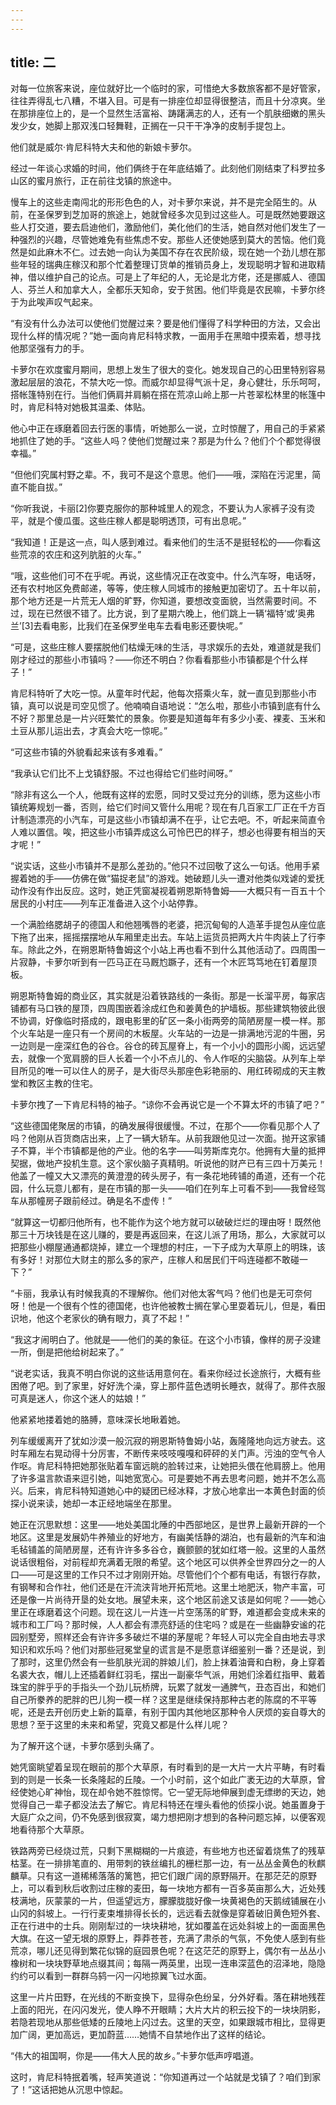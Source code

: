 ```yaml
---
---
---
```

title: 二
---




对每一位旅客来说，座位就好比一个临时的家，可惜绝大多数旅客都不是好管家，往往弄得乱七八糟，不堪入目。可是有一排座位却显得很整洁，而且十分凉爽。坐在那排座位上的，是一个显然生活富裕、踌躇满志的人，还有一个肌肤细嫩的黑头发少女，她脚上那双浅口轻舞鞋，正搁在一只干干净净的皮制手提包上。

他们就是威尔·肯尼科特大夫和他的新娘卡萝尔。

经过一年谈心求婚的时间，他们俩终于在年底结婚了。此刻他们刚结束了科罗拉多山区的蜜月旅行，正在前往戈镇的旅途中。

慢车上的这些走南闯北的形形色色的人，对卡萝尔来说，并不是完全陌生的。从前，在圣保罗到芝加哥的旅途上，她就曾经多次见到过这些人。可是既然她要跟这些人打交道，要去启迪他们，激励他们，美化他们的生活，她自然对他们发生了一种强烈的兴趣，尽管她难免有些焦虑不安。那些人还使她感到莫大的苦恼。他们竟然是如此麻木不仁。过去她一向认为美国不存在农民阶级，现在她一个劲儿想在那些年轻的瑞典庄稼汉和那个忙着整理订货单的推销员身上，发现聪明才智和进取精神，借以维护自己的论点。可是上了年纪的人，无论是北方佬，还是挪威人、德国人、芬兰人和加拿大人，全都乐天知命，安于贫困。他们毕竟是农民嘛，卡萝尔终于为此唉声叹气起来。

“有没有什么办法可以使他们觉醒过来？要是他们懂得了科学种田的方法，又会出现什么样的情况呢？”她一面向肯尼科特求教，一面用手在黑暗中摸索着，想寻找他那坚强有力的手。

卡萝尔在欢度蜜月期间，思想上发生了很大的变化。她发现自己的心田里特别容易激起层层的浪花，不禁大吃一惊。而威尔却显得气派十足，身心健壮，乐乐呵呵，搭帐篷特别在行。当他们俩肩并肩躺在搭在荒凉山岭上那一片苍翠松林里的帐篷中时，肯尼科特对她极其温柔、体贴。

他心中正在琢磨着回去行医的事情，听她那么一说，立时惊醒了，用自己的手紧紧地抓住了她的手。“这些人吗？使他们觉醒过来？那是为什么？他们个个都觉得很幸福。”

“但他们究属村野之辈。不，我可不是这个意思。他们——哦，深陷在污泥里，简直不能自拔。”

“你听我说，卡丽[2]你要克服你的那种城里人的观念，不要认为人家裤子没有烫平，就是个傻瓜蛋。这些庄稼人都是聪明透顶，可有出息呢。”

“我知道！正是这一点，叫人感到难过。看来他们的生活不是挺轻松的——你看这些荒凉的农庄和这列肮脏的火车。”

“哦，这些他们可不在乎呢。再说，这些情况正在改变中。什么汽车呀，电话呀，还有农村地区免费邮递，等等，使庄稼人同城市的接触更加密切了。五十年以前，那个地方还是一片荒无人烟的旷野，你知道，要想改变面貌，当然需要时间。不过，现在已然很不错了。比方说，到了星期六晚上，他们跳上一辆‘福特’或‘奥弗兰’[3]去看电影，比我们在圣保罗坐电车去看电影还要快呢。”

“可是，这些庄稼人要摆脱他们枯燥无味的生活，寻求娱乐的去处，难道就是我们刚才经过的那些小市镇吗？——你还不明白？你看看那些小市镇都是个什么样子！”

肯尼科特听了大吃一惊。从童年时代起，他每次搭乘火车，就一直见到那些小市镇，真可以说是司空见惯了。他喃喃自语地说：“怎么啦，那些小市镇到底有什么不好？那里总是一片兴旺繁忙的景象。你要是知道每年有多少小麦、裸麦、玉米和土豆从那儿运出去，才真会大吃一惊呢。”

“可这些市镇的外貌看起来该有多难看。”

“我承认它们比不上戈镇舒服。不过也得给它们些时间呀。”

“除非有这么一个人，他既有这样的宏愿，同时又受过充分的训练，愿为这些小市镇统筹规划一番，否则，给它们时间又管什么用呢？现在有几百家工厂正在千方百计制造漂亮的小汽车，可是这些小市镇却满不在乎，让它去吧。不，听起来简直令人难以置信。唉，把这些小市镇弄成这么可怜巴巴的样子，想必也得要有相当的天才呢！”

“说实话，这些小市镇并不是那么差劲的。”他只不过回敬了这么一句话。他用手紧握着她的手——仿佛在做“猫捉老鼠”的游戏。她破题儿头一遭对他类似戏谑的爱抚动作没有作出反应。这时，她正凭窗凝视着朔恩斯特鲁姆——大概只有一百五十个居民的小村庄——列车正准备进入这个小站停靠。

一个满脸络腮胡子的德国人和他翘嘴唇的老婆，把沉甸甸的人造革手提包从座位底下拖了出来，摇摇摆摆地从车厢里走出去。车站上运货员把两大片牛肉装上了行李车。除此之外，在朔恩斯特鲁姆这个小站上再也看不到什么其他活动了。四周围一片寂静，卡萝尔听到有一匹马正在马厩尥蹶子，还有一个木匠笃笃地在钉着屋顶板。

朔恩斯特鲁姆的商业区，其实就是沿着铁路线的一条街。那是一长溜平房，每家店铺都有马口铁的屋顶，四周围嵌着涂成红色和姜黄色的护墙板。那些建筑物彼此很不协调，好像临时搭成的，跟电影里的矿区一条小街两旁的简陋房屋一模一样。那个火车站是一座只有一个房间的木板屋。火车站的一边是一排满地污泥的牛圈，另一边则是一座深红色的谷仓。谷仓的砖瓦屋脊上，有一个小小的圆形小阁，远远望去，就像一个宽肩膀的巨人长着一个小不点儿的、令人作呕的尖脑袋。从列车上举目所见的唯一可以住人的房子，是大街尽头那座色彩艳丽的、用红砖砌成的天主教堂和教区主教的住宅。

卡萝尔拽了一下肯尼科特的袖子。“谅你不会再说它是一个不算太坏的市镇了吧？”

“这些德国佬聚居的市镇，的确发展得很缓慢。不过，在那个——你看见那个人了吗？他刚从百货商店出来，上了一辆大轿车。从前我跟他见过一次面。抛开这家铺子不算，半个市镇都是他的产业。他的名字——叫劳斯库克尔。他拥有大量的抵押契据，做地产投机生意。这个家伙脑子真精明。听说他的财产已有三四十万美元！他盖了一幢又大又漂亮的黄澄澄的砖头房子，有一条花地砖铺的甬道，还有一个花园，什么玩意儿都有，是在市镇的那一头——咱们在列车上可看不到——我曾经驾车从那幢房子跟前经过。确是名不虚传！”

“就算这一切都归他所有，也不能作为这个地方就可以破破烂烂的理由呀！既然他那三十万块钱是在这儿赚的，要是再返回来，在这儿派了用场，那么，大家就可以把那些小棚屋通通都烧掉，建立一个理想的村庄，一下子成为大草原上的明珠，该有多好！对那位大财主的那么多的家产，庄稼人和居民们干吗连碰都不敢碰一下？”

“卡丽，我承认有时候我真的不理解你。他们对他太客气吗？他们也是无可奈何呀！他是一个很有个性的德国佬，也许他被教士搁在掌心里耍着玩儿，但是，看田识地，他这个老家伙的确有眼力，真了不起！”

“我这才闹明白了。他就是——他们的美的象征。在这个小市镇，像样的房子没建一所，倒是把他给树起来了。”

“说老实话，我真不明白你说的这些话用意何在。看来你经过长途旅行，大概有些困倦了吧。到了家里，好好洗个澡，穿上那件蓝色透明长睡衣，就得了。那件衣服可真是迷人，你这个迷人的姑娘！”

他紧紧地搂着她的胳膊，意味深长地瞅着她。

列车缓缓离开了犹如沙漠一般沉寂的朔恩斯特鲁姆小站，轰隆隆地向远方驶去。这时车厢左右晃动得十分厉害，不断传来吱吱嘎嘎和砰砰的关门声。污浊的空气令人作呕。肯尼科特把她那张贴着车窗远眺的脸转过来，让她把头偎在他肩膀上。他用了许多温言款语来逗引她，叫她宽宽心。可是要她不再去思考问题，她并不怎么高兴。后来，肯尼科特知道她心中的疑团已经冰释，才放心地拿出一本黄色封面的侦探小说来读，她却一本正经地端坐在那里。

她正在沉思默想：这里——地处美国北陲的中西部地区，是世界上最新开辟的一个地区。这里是发展奶牛养殖业的好地方，有幽美恬静的湖泊，也有最新的汽车和油毛毡铺盖的简陋房屋，还有许许多多谷仓，巍颤颤的犹如红塔一般。这里的人虽然说话很粗俗，对前程却充满着无限的希望。这个地区可以供养全世界四分之一的人口——可是这里的工作只不过才刚刚开始。尽管他们个个都有电话，有银行存款，有钢琴和合作社，他们还是在汗流浃背地开拓荒地。这里土地肥沃，物产丰富，可还是像一片尚待开垦的处女地。展望未来，这个地区前途又该是如何呢？——她心里正在琢磨着这个问题。现在这儿一片连一片空荡荡的旷野，难道都会变成未来的城市和工厂吗？那时候，人人都会有漂亮舒适的住宅吗？或是在一些幽静安谧的花园别墅旁，照样还会有许许多多破烂不堪的茅屋呢？年轻人可以完全自由地去寻求知识和欢乐吗？他们对那些冠冕堂皇的谎言是不是愿意详细鉴别一番？还是说，到了那时，这里仍然会有一些肌肤光润的胖娘儿们，脸上抹着油膏和白粉，身上穿着名裘大衣，帽儿上还插着鲜红羽毛，摆出一副豪华气派，用她们涂着红指甲、戴着珠宝的胖乎乎的手指头一个劲儿玩桥牌，玩累了就发一通脾气，丑态百出，和她们自己所豢养的肥胖的巴儿狗一模一样？这里是继续保持那种古老的陈腐的不平等呢，还是去开创历史上新的篇章，有别于国内其他地区那种令人厌烦的妄自尊大的思想？至于这里的未来和希望，究竟又都是什么样儿呢？

为了解开这个谜，卡萝尔感到头痛了。

她凭窗眺望着呈现在眼前的那个大草原，有时看到的是一大片一大片平畴，有时看到的则是一长条一长条隆起的丘陵。一个小时前，这个如此广袤无边的大草原，曾经使她心旷神怡，现在却令她不胜惊愕。它一望无际地伸展到虚无缥缈的天边，她觉得自己一辈子都没法去了解它。肯尼科特还在埋头看他的侦探小说。她虽置身于大庭广众之间，仍不免感到很寂寞，竭力想把刚才想到的各种问题忘掉，以便客观地看待那个大草原。

铁路两旁已经烧过荒，只剩下黑糊糊的一片痕迹，有些地方也还留着烧焦了的残草枯茎。在一排排笔直的、用带刺的铁丝编扎的栅栏那一边，有一丛丛金黄色的秋麒麟草。只有这一道稀稀落落的篱笆，把它们跟广阔的原野隔开。在那茫茫的原野上，可以看到秋后收割过庄稼的麦田，每一块地方都有一百多英亩那么大，近处残枝满地，灰蒙蒙的一片，但遥望远方，朦朦胧胧好像一块黄褐色的天鹅绒铺展在小山冈的斜坡上。一行行麦束堆排得长长的，远远看去就像是穿着破旧黄色短外套、正在行进中的士兵。刚刚犁过的一块块耕地，犹如覆盖在远处斜坡上的一面面黑色大旗。在这一望无垠的原野上，莽莽苍苍，充满了肃杀的气氛，不免使人感到有些荒凉，哪儿还见得到繁花似锦的庭园景色呢？在这茫茫的原野上，偶尔有一丛丛小橡树和一块块野草地点缀其间；每隔一两英里，出现一连串深蓝色的沼泽地，隐隐约约可以看到一群群乌鸫一闪一闪地掠翼飞过水面。

这里一片片田野，在光线的不断变换下，显得杂色纷呈，分外好看。落在耕地残茬上面的阳光，在闪闪发光，使人睁不开眼睛；大片大片的积云投下的一块块阴影，若隐若现地从那些低矮的丘陵地上闪过去。这里的天空，如果跟城市相比，显得更加广阔，更加高远，更加蔚蓝……她情不自禁地作出了这样的结论。

“伟大的祖国啊，你是——伟大人民的故乡。”卡萝尔低声哼唱道。

这时，肯尼科特抿着嘴，轻声笑道说：“你知道再过一个站就是戈镇了？咱们到家了！”这话把她从沉思中惊起。